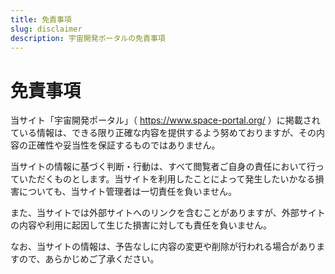 ```yaml
---
title: 免責事項
slug: disclaimer
description: 宇宙開発ポータルの免責事項
---
```



<Head>
  <script type="application/ld+json">
    {`{
      "@context": "https://schema.org",
      "@type": "DefinedTerm",
      "name": "免責事項",
      "inDefinedTermSet": "https://www.space-portal.org",
      "termCode": "disclaimer",
      "description": "宇宙開発ポータルの免責事項",
      "url": "https://www.space-portal.org/docs/disclaimer"
    }`}
  </script>
</Head>

# 免責事項

当サイト「宇宙開発ポータル」（ https://www.space-portal.org/ ）に掲載されている情報は、できる限り正確な内容を提供するよう努めておりますが、その内容の正確性や妥当性を保証するものではありません。

当サイトの情報に基づく判断・行動は、すべて閲覧者ご自身の責任において行っていただくものとします。当サイトを利用したことによって発生したいかなる損害についても、当サイト管理者は一切責任を負いません。

また、当サイトでは外部サイトへのリンクを含むことがありますが、外部サイトの内容や利用に起因して生じた損害に対しても責任を負いません。

なお、当サイトの情報は、予告なしに内容の変更や削除が行われる場合がありますので、あらかじめご了承ください。
